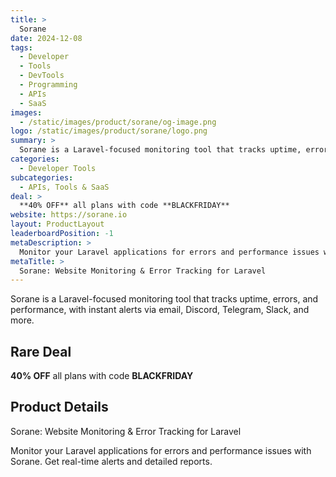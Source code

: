 ```yaml
---
title: >
  Sorane
date: 2024-12-08
tags:
  - Developer
  - Tools
  - DevTools
  - Programming
  - APIs
  - SaaS
images:
  - /static/images/product/sorane/og-image.png
logo: /static/images/product/sorane/logo.png
summary: >
  Sorane is a Laravel-focused monitoring tool that tracks uptime, errors, and performance, with instant alerts via email, Discord, Telegram, Slack, and more.
categories:
  - Developer Tools
subcategories:
  - APIs, Tools & SaaS
deal: >
  **40% OFF** all plans with code **BLACKFRIDAY**
website: https://sorane.io
layout: ProductLayout
leaderboardPosition: -1
metaDescription: >
  Monitor your Laravel applications for errors and performance issues with Sorane. Get real-time alerts and detailed reports.
metaTitle: >
  Sorane: Website Monitoring & Error Tracking for Laravel
---
```

Sorane is a Laravel-focused monitoring tool that tracks uptime, errors, and performance, with instant alerts via email, Discord, Telegram, Slack, and more.

## Rare Deal

**40% OFF** all plans with code **BLACKFRIDAY**

## Product Details

Sorane: Website Monitoring & Error Tracking for Laravel

Monitor your Laravel applications for errors and performance issues with Sorane. Get real-time alerts and detailed reports.
